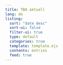 ```yaml
---
title: TBA aktuell
lang: de
listing:
  sort: "date desc"
  sort-ui: false
  filter-ui: true
  type: default
  categories: true
  template: template.ejs
  contents: entries
  feed: true
---
```

